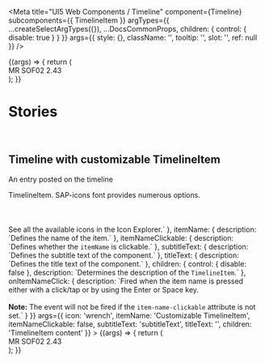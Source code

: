 
<Meta
  title="UI5 Web Components / Timeline"
  component={Timeline}
  subcomponents={{ TimelineItem }}
  argTypes={{
    ...createSelectArgTypes({}),
    ...DocsCommonProps,
    children: { control: { disable: true } }
  }}
  args={{
    style: {},
    className: '',
    tooltip: '',
    slot: '',
    ref: null
  }}
/>

<DocsHeader />

<Canvas>
  <Story name="Default">
    {(args) => {
      return (
        <Timeline {...args}>
          <TimelineItem subtitleText="2019/01/01" icon="phone" itemName={`John Smith `} />
          <TimelineItem titleText="Weekly Sync - CP Design" subtitleText="2019/01/02" icon="calendar">
            <div>MR SOF02 2.43</div>
          </TimelineItem>
        </Timeline>
      );
    }}
  </Story>
</Canvas>

<ArgsTable story="Default" />

<br />

# Stories

<br />

## Timeline with customizable TimelineItem

An entry posted on the timeline

<Canvas>
  <Story
    name="with customizable TimelineItem"
    argTypes={{
      icon: {
        description: `Defines the icon to be displayed as graphical element within the <code>TimelineItem</code>. SAP-icons font provides numerous options. <br><br><br/><br/>See all the available icons in the <ui5-link target="_blank" href="https://openui5.hana.ondemand.com/test-resources/sap/m/demokit/iconExplorer/webapp/index.html" class="api-table-content-cell-link">Icon Explorer</ui5-link>.`
      },
      itemName: { description: `Defines the name of the item.` },
      itemNameClickable: { description: `Defines whether the <code>itemName</code> is clickable.` },
      subtitleText: { description: `Defines the subtitle text of the component.` },
      titleText: { description: `Defines the title text of the component.` },
      children: {
        control: { disable: false },
        description: `Determines the description of the <code>TimelineItem</code>.`
      },
      onItemNameClick: {
        description: `Fired when the item name is pressed either with a click/tap or by using the Enter or Space key. <br><br> <b>Note:</b> The event will not be fired if the <code>item-name-clickable</code> attribute is not set.`
      }
    }}
    args={{
      icon: 'wrench',
      itemName: 'Customizable TimelineItem',
      itemNameClickable: false,
      subtitleText: 'subtitleText',
      titleText: '',
      children: 'TimelineItem content'
    }}
  >
    {(args) => {
      return (
        <Timeline>
          <TimelineItem {...args} />
          <TimelineItem titleText="Weekly Sync - CP Design" subtitleText="2019/01/02" icon="calendar">
            <div>MR SOF02 2.43</div>
          </TimelineItem>
        </Timeline>
      );
    }}
  </Story>
</Canvas>

<ArgsTable story="with customizable TimelineItem" />
